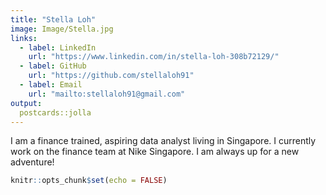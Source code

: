 ```yaml
---
title: "Stella Loh"
image: Image/Stella.jpg
links:
  - label: LinkedIn
    url: "https://www.linkedin.com/in/stella-loh-308b72129/"
  - label: GitHub
    url: "https://github.com/stellaloh91"
  - label: Email
    url: "mailto:stellaloh91@gmail.com"
output:
  postcards::jolla
---
```

I am a finance trained, aspiring data analyst living in Singapore. I currently work on the finance team at Nike Singapore. I am always up for a new adventure!

```r
knitr::opts_chunk$set(echo = FALSE)
```

